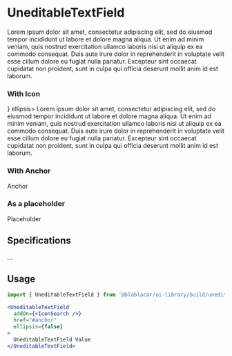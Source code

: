 

<Meta title="Forms/UneditableTextField" />

# **UneditableTextField**

<Canvas>
  <Story name="Default">
    <UneditableTextField ellipsis>
      Lorem ipsum dolor sit amet, consectetur adipiscing elit, sed do eiusmod tempor incididunt ut labore et dolore magna aliqua. Ut enim ad minim veniam, quis nostrud exercitation ullamco laboris nisi ut aliquip ex ea commodo consequat. Duis aute irure dolor in reprehenderit in voluptate velit esse cillum dolore eu fugiat nulla pariatur. Excepteur sint occaecat cupidatat non proident, sunt in culpa qui officia deserunt mollit anim id est laborum.
    </UneditableTextField>
  </Story>
</Canvas>

### With Icon

<Canvas>
  <Story name="With Icon">
    <UneditableTextField addOn={<IconSearch />} ellipsis>
      Lorem ipsum dolor sit amet, consectetur adipiscing elit, sed do eiusmod tempor incididunt ut labore et dolore magna aliqua. Ut enim ad minim veniam, quis nostrud exercitation ullamco laboris nisi ut aliquip ex ea commodo consequat. Duis aute irure dolor in reprehenderit in voluptate velit esse cillum dolore eu fugiat nulla pariatur. Excepteur sint occaecat cupidatat non proident, sunt in culpa qui officia deserunt mollit anim id est laborum.
    </UneditableTextField>
  </Story>
</Canvas>

### With Anchor

<Canvas>
  <Story name="With Anchor">
    <UneditableTextField href="#anchor" ellipsis={false}>
      Anchor
    </UneditableTextField>
  </Story>
</Canvas>

### As a placeholder

<Canvas>
  <Story name="As placeholder">
    <UneditableTextField isPlaceholder>
      Placeholder
    </UneditableTextField>
  </Story>
</Canvas>


## Specifications

...

## Usage

```jsx
import { UneditableTextField } from '@blablacar/ui-library/build/uneditableTextField'

<UneditableTextField
  addOn={<IconSearch />}
  href="#anchor"
  ellipsis={false}
>
  UneditableTextField Value
</UneditableTextField>

```

<ArgsTable of={UneditableTextField} />
